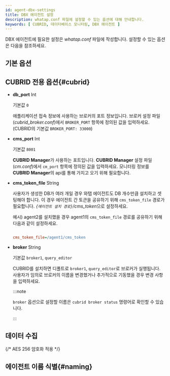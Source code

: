 ```yaml
---
id: agent-dbx-settings
title: DBX 에이전트 설정
description: whatap.conf 파일에 설정할 수 있는 옵션에 대해 안내합니다.
keywords: [ CUBRID, 데이터베이스 모니터링, DBX 에이전트 ]
---
```


DBX 에이전트에 필요한 설정은 *whatap.conf* 파일에 작성합니다. 설정할 수 있는 옵션은 다음을 참조하세요.

## 기본 옵션


<Dbagentdbxbasicoption />


## CUBRID 전용 옵션{#cubrid}

* **db_port** <span class='type'>Int</span>

  기본값 `0`

  애플리케이션 접속 정보에 사용하는 브로커의 포트 정보입니다. 브로커 설정 파일(*cubrid_broker.conf*)에서 `BROKER_PORT` 항목에 정의된 값을 입력하세요. (CUBRID의 기본값 `BROKER_PORT: 33000`)

* **cms_port** <span class='type'>Int</span>

  기본값 `8001`

  **CUBRID Manager**가 사용하는 포트입니다. **CUBRID Manager** 설정 파일(*cm.conf*)에서 `cm_port` 항목에 정의된 값을 입력하세요. 모니터링 정보를 **CUBRID Manager**의 api를 통해 가지고 오기 위해 필요합니다.

* **cms_token_file** <span class='type'>String</span>

  사용자가 생성한 DB가 여러 개일 경우 와탭 에이전트도 DB 개수만큼 설치하고 셋팅해야 합니다. 이 경우 에이전트 간 토큰을 공유하기 위해 `cms_token_file` 경로가 필요합니다. *`{에이전트 설치 경로}`/cms_token*으로 설정하세요. 
  
  예시) agent2를 설치했을 경우 agent1의 `cms_token_file` 경로를 공유하기 위해 다음과 같이 설정하세요.
  
  ```ini title='whtap.conf'
  
  cms_token_file=/agent1/cms_token

  ```
    
* **broker** <span class='type'>String</span>
    
  기본값 `broker1`, `query_editor`
  
  CUBRID를 설치하면 디폴트로 `broker1`, `query_editor`로 브로커가 실행됩니다. 사용자가 임의로 브로커의 이름을 변경했거나 추가적으로 기동했을 경우 변경 사항을 입력하세요.

  :::note

  `broker` 옵션으로 설정할 이름은 `cubrid broker status` 명령어로 확인할 수 있습니다.

  :::

## 데이터 수집


<Dbagentsettingdatacollection /> 


{/* AES 256 암호화 적용 */}

<Dbaes256encrypt />  

## 에이전트 이름 식별{#naming}


<Dbsettingagentnamedetails />


<Dbagentdbxnaming /> 